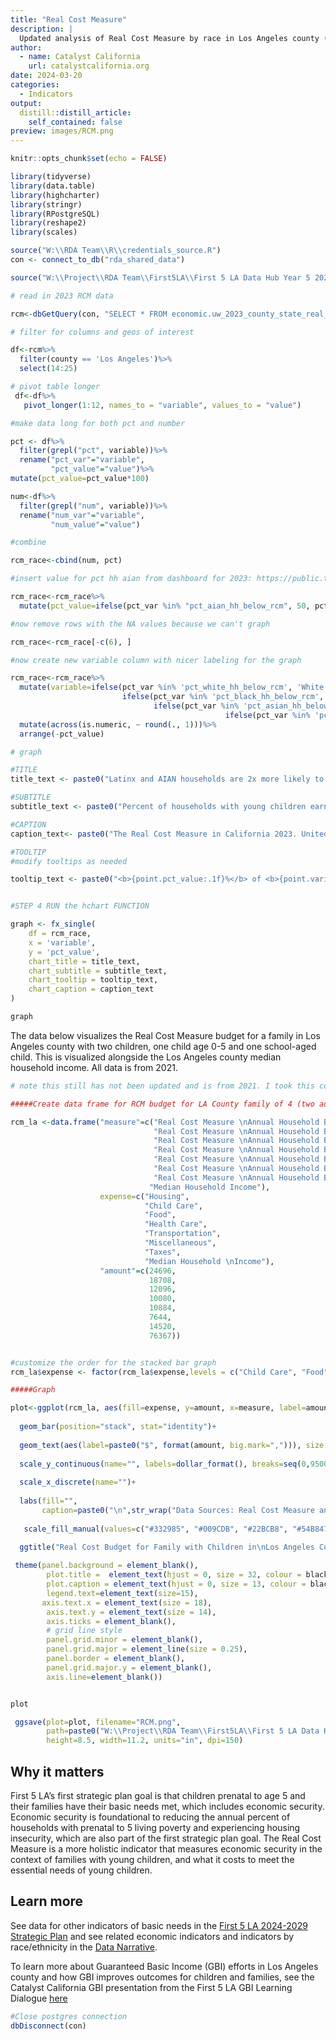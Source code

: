 ```yaml
---
title: "Real Cost Measure"
description: |
  Updated analysis of Real Cost Measure by race in Los Angeles county (updated in 2023), as part of Catalyst California's annual update of key indicators related to families with children age 0-5. 
author:
  - name: Catalyst California
    url: catalystcalifornia.org
date: 2024-03-20
categories:
  - Indicators
output:
  distill::distill_article:
    self_contained: false
preview: images/RCM.png
---
```



```r
knitr::opts_chunk$set(echo = FALSE)

library(tidyverse)
library(data.table)
library(highcharter)
library(stringr)
library(RPostgreSQL)
library(reshape2) 
library(scales)

source("W:\\RDA Team\\R\\credentials_source.R")
con <- connect_to_db("rda_shared_data")

source("W:\\Project\\RDA Team\\First5LA\\First 5 LA Data Hub Year 5 2024\\R\\chart_prep\\f5la_chart_functions.R")
```

```r

# read in 2023 RCM data

rcm<-dbGetQuery(con, "SELECT * FROM economic.uw_2023_county_state_real_cost_measure")

# filter for columns and geos of interest

df<-rcm%>%
  filter(county == 'Los Angeles')%>%
  select(14:25)

# pivot table longer
 df<-df%>%
   pivot_longer(1:12, names_to = "variable", values_to = "value")

#make data long for both pct and number

pct <- df%>%
  filter(grepl("pct", variable))%>%
  rename("pct_var"="variable",
         "pct_value"="value")%>%
mutate(pct_value=pct_value*100)

num<-df%>%
  filter(grepl("num", variable))%>%
  rename("num_var"="variable",
         "num_value"="value")

#combine

rcm_race<-cbind(num, pct)

#insert value for pct hh aian from dashboard for 2023: https://public.tableau.com/app/profile/hgascon/viz/TheRealCostMeasureinCalifornia2023/RealCostDashboard?publish=yes

rcm_race<-rcm_race%>%
  mutate(pct_value=ifelse(pct_var %in% "pct_aian_hh_below_rcm", 50, pct_value))

#now remove rows with the NA values because we can't graph

rcm_race<-rcm_race[-c(6), ] 

#now create new variable column with nicer labeling for the graph

rcm_race<-rcm_race%>%
  mutate(variable=ifelse(pct_var %in% 'pct_white_hh_below_rcm', 'White',
                         ifelse(pct_var %in% 'pct_black_hh_below_rcm', 'Black',
                                ifelse(pct_var %in% 'pct_asian_hh_below_rcm', 'Asian',
                                                ifelse(pct_var %in% 'pct_latino_hh_below_rcm', 'Latinx', ifelse(pct_var %in% 'pct_other_hh_below_rcm', 'Other', "American Indian/Alaskan Native"))))))%>%
  mutate(across(is.numeric, ~ round(., 1)))%>%
  arrange(-pct_value)

```

```r

# graph

#TITLE 
title_text <- paste0("Latinx and AIAN households are 2x more likely to earn less than the Real Cost Measure compared to White households")

#SUBTITLE
subtitle_text <- paste0("Percent of households with young children earning below the Real Cost Measure in Los Angeles county")

#CAPTION
caption_text<- paste0("The Real Cost Measure in California 2023. United Ways of California. June 2023. https://www.unitedwaysca.org/realcost.") #can always customize or add additional text to this as needed

#TOOLTIP
#modify tooltips as needed 

tooltip_text <- paste0("<b>{point.pct_value:.1f}%</b> of <b>{point.variable}</b> households with young children earn below the Real Cost Measure, or a total of <b>{point.num_value:,.0f}</b> households")


#STEP 4 RUN the hchart FUNCTION 

graph <- fx_single(
    df = rcm_race,
    x = 'variable',
    y = 'pct_value',
    chart_title = title_text,
    chart_subtitle = subtitle_text,
    chart_tooltip = tooltip_text,
    chart_caption = caption_text
)

graph


```

The data below visualizes the Real Cost Measure budget for a family in Los Angeles county with two children, one child age 0-5 and one school-aged child. This is visualized alongside the Los Angeles county median household income. All data is from 2021. 

```r

# note this still has not been updated and is from 2021. I took this code from: "W:\Project\RDA Team\First5LA\V2.0 Report\R\Real Cost Measure 2023.rmd"

#####Create data frame for RCM budget for LA County family of 4 (two adults, one preschooler, one school child)

rcm_la <-data.frame("measure"=c("Real Cost Measure \nAnnual Household Budget", 
                                "Real Cost Measure \nAnnual Household Budget", 
                                "Real Cost Measure \nAnnual Household Budget", 
                                "Real Cost Measure \nAnnual Household Budget", 
                                "Real Cost Measure \nAnnual Household Budget", 
                                "Real Cost Measure \nAnnual Household Budget", 
                                "Real Cost Measure \nAnnual Household Budget", 
                               "Median Household Income"),
                    expense=c("Housing", 
                              "Child Care",
                              "Food", 
                              "Health Care", 
                              "Transportation",
                              "Miscellaneous", 
                              "Taxes", 
                              "Median Household \nIncome"),
                    "amount"=c(24696, 
                               18708, 
                               12096, 
                               10080, 
                               10884, 
                               7644, 
                               14520, 
                               76367))


#customize the order for the stacked bar graph
rcm_la$expense <- factor(rcm_la$expense,levels = c("Child Care", "Food", "Health Care", "Housing", "Transportation", "Taxes", "Miscellaneous", "Median Household \nIncome"))

#####Graph

plot<-ggplot(rcm_la, aes(fill=expense, y=amount, x=measure, label=amount))+
  
  geom_bar(position="stack", stat="identity")+
  
  geom_text(aes(label=paste0("$", format(amount, big.mark=","))), size = 6, position = position_stack(vjust = 0.5))+
   
  scale_y_continuous(name="", labels=dollar_format(), breaks=seq(0,95000,10000))+
  
  scale_x_discrete(name="")+
  
  labs(fill="",
       caption=paste0("\n",str_wrap("Data Sources: Real Cost Measure annual budget for a family with two adults, one preschooler, and one school-aged child living in Los Angeles County from Struggling to Stay Afloat: The Real Cost Measure in California 2021, United Ways of California. Median household income from American Community Survey 2017-2021 5-year estimates table B19013.", 120)))+
  
   scale_fill_manual(values=c("#332985", "#009CDB", "#22BCB8", "#54B847","#F58326","#EC098C", "#EF4034", "grey"))+

  ggtitle("Real Cost Budget for Family with Children in\nLos Angeles County")+
  
 theme(panel.background = element_blank(),
        plot.title =  element_text(hjust = 0, size = 32, colour = black),
        plot.caption = element_text(hjust = 0, size = 13, colour = black),
        legend.text=element_text(size=15),
       axis.text.x = element_text(size = 18),
        axis.text.y = element_text(size = 14),
        axis.ticks = element_blank(),
        # grid line style
        panel.grid.minor = element_blank(),
        panel.grid.major = element_line(size = 0.25),
        panel.border = element_blank(),
        panel.grid.major.y = element_blank(),
        axis.line=element_blank()) 


plot

 ggsave(plot=plot, filename="RCM.png",
        path=paste0("W:\\Project\\RDA Team\\First5LA\\First 5 LA Data Hub Year 5 2024\\Github\\JZ\\f5la_datahub\\f5la_datahub\\_posts\\2024-03-20-real-cost-measure\\images"),
        height=8.5, width=11.2, units="in", dpi=150)


```

## Why it matters
First 5 LA's first strategic plan goal is that children prenatal to age 5 and their families have their basic needs met, which includes economic security. Economic security is foundational to reducing the annual percent of households with prenatal to 5 living poverty and experiencing housing insecurity, which are also part of the first strategic plan goal. The Real Cost Measure is a more holistic indicator that measures economic security in the context of families with young children, and what it costs to meet the essential needs of young children. 

## Learn more
See data for other indicators of basic needs in the [First 5 LA 2024-2029 Strategic Plan](https://www.first5la.org/wp-content/uploads/2023/11/First-5-LA-Strategic-Plan-2024-2029.pdf) and see related economic indicators and indicators by race/ethnicity in the [Data Narrative](https://apca-dev.dreamhosters.com/).

To learn more about Guaranteed Basic Income (GBI) efforts in Los Angeles county and how GBI improves outcomes for children and families, see the Catalyst California GBI presentation from the First 5 LA GBI Learning Dialogue [here](https://catalystcalifornia.github.io/f5la_datahub/f5la_datahub/docs/posts/2024-01-23-gbi-learning-dialogue-presentation/)

```r
#Close postgres connection
dbDisconnect(con) 
```